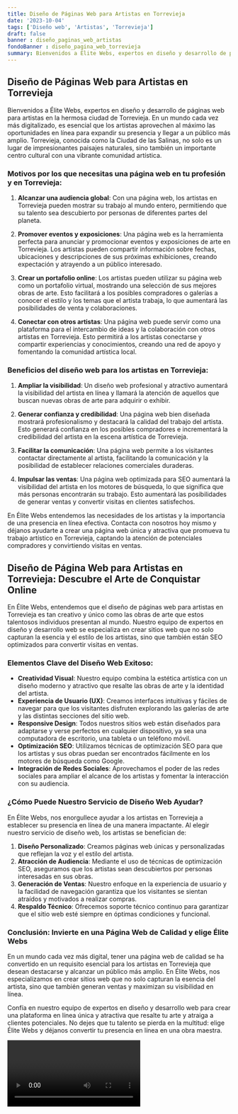 ```yaml
---
title: Diseño de Páginas Web para Artistas en Torrevieja
date: '2023-10-04'
tags: ['Diseño web', 'Artistas', 'Torrevieja']
draft: false
banner : diseño_paginas_web_artistas
fondoBanner : diseño_pagina_web_torrevieja
summary: Bienvenidos a Élite Webs, expertos en diseño y desarrollo de páginas web para artistas en la hermosa ciudad de Torrevieja. En un mundo cada vez más digitalizado, es esencial que los artistas aprovechen al máximo las oportunidades en línea para expandir su presencia y llegar a un público más amplio. Torrevieja, conocida como la Ciudad de las Salinas, no solo es un lugar de impresionantes paisajes naturales, sino también un importante centro cultural con una vibrante comunidad artística.
---
```


## Diseño de Páginas Web para Artistas en Torrevieja

Bienvenidos a Élite Webs, expertos en diseño y desarrollo de páginas web para artistas en la hermosa ciudad de Torrevieja. En un mundo cada vez más digitalizado, es esencial que los artistas aprovechen al máximo las oportunidades en línea para expandir su presencia y llegar a un público más amplio. Torrevieja, conocida como la Ciudad de las Salinas, no solo es un lugar de impresionantes paisajes naturales, sino también un importante centro cultural con una vibrante comunidad artística.

### Motivos por los que necesitas una página web en tu profesión y en Torrevieja:

1. **Alcanzar una audiencia global**: Con una página web, los artistas en Torrevieja pueden mostrar su trabajo al mundo entero, permitiendo que su talento sea descubierto por personas de diferentes partes del planeta.

2. **Promover eventos y exposiciones**: Una página web es la herramienta perfecta para anunciar y promocionar eventos y exposiciones de arte en Torrevieja. Los artistas pueden compartir información sobre fechas, ubicaciones y descripciones de sus próximas exhibiciones, creando expectación y atrayendo a un público interesado.

3. **Crear un portafolio online**: Los artistas pueden utilizar su página web como un portafolio virtual, mostrando una selección de sus mejores obras de arte. Esto facilitará a los posibles compradores o galerías a conocer el estilo y los temas que el artista trabaja, lo que aumentará las posibilidades de venta y colaboraciones.

4. **Conectar con otros artistas**: Una página web puede servir como una plataforma para el intercambio de ideas y la colaboración con otros artistas en Torrevieja. Esto permitirá a los artistas conectarse y compartir experiencias y conocimientos, creando una red de apoyo y fomentando la comunidad artística local.

### Beneficios del diseño web para los artistas en Torrevieja:

1. **Ampliar la visibilidad**: Un diseño web profesional y atractivo aumentará la visibilidad del artista en línea y llamará la atención de aquellos que buscan nuevas obras de arte para adquirir o exhibir.

2. **Generar confianza y credibilidad**: Una página web bien diseñada mostrará profesionalismo y destacará la calidad del trabajo del artista. Esto generará confianza en los posibles compradores e incrementará la credibilidad del artista en la escena artística de Torrevieja.

3. **Facilitar la comunicación**: Una página web permite a los visitantes contactar directamente al artista, facilitando la comunicación y la posibilidad de establecer relaciones comerciales duraderas.

4. **Impulsar las ventas**: Una página web optimizada para SEO aumentará la visibilidad del artista en los motores de búsqueda, lo que significa que más personas encontrarán su trabajo. Esto aumentará las posibilidades de generar ventas y convertir visitas en clientes satisfechos.

En Élite Webs entendemos las necesidades de los artistas y la importancia de una presencia en línea efectiva. Contacta con nosotros hoy mismo y déjanos ayudarte a crear una página web única y atractiva que promueva tu trabajo artístico en Torrevieja, captando la atención de potenciales compradores y convirtiendo visitas en ventas.

<GifSeo />

<Cta />

## Diseño de Página Web para Artistas en Torrevieja: Descubre el Arte de Conquistar Online

En Élite Webs, entendemos que el diseño de páginas web para artistas en Torrevieja es tan creativo y único como las obras de arte que estos talentosos individuos presentan al mundo. Nuestro equipo de expertos en diseño y desarrollo web se especializa en crear sitios web que no solo capturan la esencia y el estilo de los artistas, sino que también están SEO optimizados para convertir visitas en ventas.

### Elementos Clave del Diseño Web Exitoso:

- **Creatividad Visual**: Nuestro equipo combina la estética artística con un diseño moderno y atractivo que resalte las obras de arte y la identidad del artista.
- **Experiencia de Usuario (UX)**: Creamos interfaces intuitivas y fáciles de navegar para que los visitantes disfruten explorando las galerías de arte y las distintas secciones del sitio web.
- **Responsive Design**: Todos nuestros sitios web están diseñados para adaptarse y verse perfectos en cualquier dispositivo, ya sea una computadora de escritorio, una tableta o un teléfono móvil.
- **Optimización SEO**: Utilizamos técnicas de optimización SEO para que los artistas y sus obras puedan ser encontrados fácilmente en los motores de búsqueda como Google.
- **Integración de Redes Sociales**: Aprovechamos el poder de las redes sociales para ampliar el alcance de los artistas y fomentar la interacción con su audiencia.

### ¿Cómo Puede Nuestro Servicio de Diseño Web Ayudar?

En Élite Webs, nos enorgullece ayudar a los artistas en Torrevieja a establecer su presencia en línea de una manera impactante. Al elegir nuestro servicio de diseño web, los artistas se benefician de:

1. **Diseño Personalizado**: Creamos páginas web únicas y personalizadas que reflejan la voz y el estilo del artista.
2. **Atracción de Audiencia**: Mediante el uso de técnicas de optimización SEO, aseguramos que los artistas sean descubiertos por personas interesadas en sus obras.
3. **Generación de Ventas**: Nuestro enfoque en la experiencia de usuario y la facilidad de navegación garantiza que los visitantes se sientan atraídos y motivados a realizar compras.
4. **Respaldo Técnico**: Ofrecemos soporte técnico continuo para garantizar que el sitio web esté siempre en óptimas condiciones y funcional.

### Conclusión: Invierte en una Página Web de Calidad y elige Élite Webs

En un mundo cada vez más digital, tener una página web de calidad se ha convertido en un requisito esencial para los artistas en Torrevieja que desean destacarse y alcanzar un público más amplio. En Élite Webs, nos especializamos en crear sitios web que no solo capturan la esencia del artista, sino que también generan ventas y maximizan su visibilidad en línea.

Confía en nuestro equipo de expertos en diseño y desarrollo web para crear una plataforma en línea única y atractiva que resalte tu arte y atraiga a clientes potenciales. No dejes que tu talento se pierda en la multitud: elige Élite Webs y déjanos convertir tu presencia en línea en una obra maestra.

<Video />

<CtaBot job='Artistas' city='Torrevieja'/>

<Gmaps query='Torrevieja+españa+maps' />